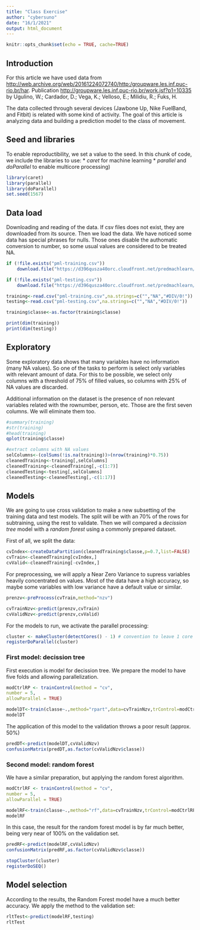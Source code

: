 ```yaml
---
title: "Class Exercise"
author: "cybersuno"
date: "16/1/2021"
output: html_document
---
```


```r
knitr::opts_chunk$set(echo = TRUE, cache=TRUE)
```

## Introduction
For this article we have used data from [http://web.archive.org/web/20161224072740/http:/groupware.les.inf.puc-rio.br/har](Human Activity Recognition). Publication [http://groupware.les.inf.puc-rio.br/work.jsf?p1=10335](here) by Ugulino, W.; Cardador, D.; Vega, K.; Velloso, E.; Milidiu, R.; Fuks, H.

The data collected through several devices (Jawbone Up, Nike FuelBand, and Fitbit) is related with some kind of activity.
The goal of this article is analyzing data and building a prediction model to the class of movement.


## Seed and libraries
To enable reproductibility, we set a value to the seed.
In this chunk of code, we include the libraries to use:
*  _caret_ for machine learning
*  _parallel_ and _doParallel_ to enable multicore processing)
```r
library(caret)
library(parallel)
library(doParallel)
set.seed(1567)
```

## Data load
Downloading and reading of the data. If csv files does not exist, they are downloaded from its source. Then we load the data. We have noticed some data has special phrases for nulls. Those ones disable the authomatic conversion to number, so some usual values are considered to be treated NA.
```r
if (!file.exists("pml-training.csv"))
    download.file("https://d396qusza40orc.cloudfront.net/predmachlearn/pml-training.csv",destfile="pml-training.csv")

if (!file.exists("pml-testing.csv"))
    download.file("https://d396qusza40orc.cloudfront.net/predmachlearn/pml-testing.csv",destfile="pml-testing.csv")

training<-read.csv("pml-training.csv",na.strings=c("","NA","#DIV/0!"))
testing<-read.csv("pml-testing.csv",na.strings=c("","NA","#DIV/0!"))

training$classe<-as.factor(training$classe)

print(dim(training))
print(dim(testing))
```

## Exploratory
Some exploratory data shows that many variables have no information (many NA values). So one of the tasks to perform is select only variables with relevant amount of data. For this to be possible, we select only columns with a threshold of 75% of filled values, so columns with 25% of NA values are discarded.

Additional information on the dataset is the presence of non relevant variables related with the rownumber, person, etc. Those are the first seven columns. We will eliminate them too.
```r
#summary(training)
#str(training)
#head(training)
qplot(training$classe)

#extract columns with NA values
selColumns<-(colSums(!is.na(training))>(nrow(training)*0.75))
cleanedTraining<-training[,selColumns]
cleanedTraining<-cleanedTraining[,-c(1:7)]
cleanedTesting<-testing[,selColumns]
cleanedTesting<-cleanedTesting[,-c(1:17)]

```

## Models
We are going to use cross validation to make a new subsetting of the training data and test models.
The split will be with an 70% of the rows for subtraining, using the rest to validate.
Then we will compared a _decission tree_ model with a _random forest_ using a commonly prepared dataset.

First of all, we split the data:
```r

cvIndex<-createDataPartition(cleanedTraining$classe,p=0.7,list=FALSE)
cvTrain<-cleanedTraining[cvIndex,]
cvValid<-cleanedTraining[-cvIndex,]
```


For preprocessing, we will apply a Near Zero Variance to supress variables heavily concentrated on values. Most of the data have a high accuracy, so maybe some variables with low variance have a default value or similar.
```r
prenzv<-preProcess(cvTrain,method="nzv")

cvTrainNzv<-predict(prenzv,cvTrain)
cvValidNzv<-predict(prenzv,cvValid)
```

For the models to run, we activate the parallel processing:
```r

cluster <- makeCluster(detectCores() - 1) # convention to leave 1 core for OS
registerDoParallel(cluster)
```

### First model: decission tree
First execution is model for decission tree. We prepare the model to have five folds and allowing parallelization.
```r
modCtrlRP <- trainControl(method = "cv",
number = 5,
allowParallel = TRUE)

modelDT<-train(classe~.,method="rpart",data=cvTrainNzv,trControl=modCtrlRP)
modelDT
```


The application of this model to the validation throws a poor result (approx. 50%)
```r
predDT<-predict(modelDT,cvValidNzv)
confusionMatrix(predDT,as.factor(cvValidNzv$classe))
```

### Second model: random forest
We have a similar preparation, but applying the random forest algorithm.
```r
modCtrlRF <- trainControl(method = "cv",
number = 5,
allowParallel = TRUE)

modelRF<-train(classe~.,method="rf",data=cvTrainNzv,trControl=modCtrlRF)
modelRF
```

In this case, the result for the random forest model is by far much better, being very near of 100% on the validation set.

```r
predRF<-predict(modelRF,cvValidNzv)
confusionMatrix(predRF,as.factor(cvValidNzv$classe))
```


```r
stopCluster(cluster)
registerDoSEQ()
```

## Model selection
According to the results, the Random Forest model have a much better accuracy. We apply the method to the validation set:

```r
rltTest<-predict(modelRF,testing)
rltTest
```
